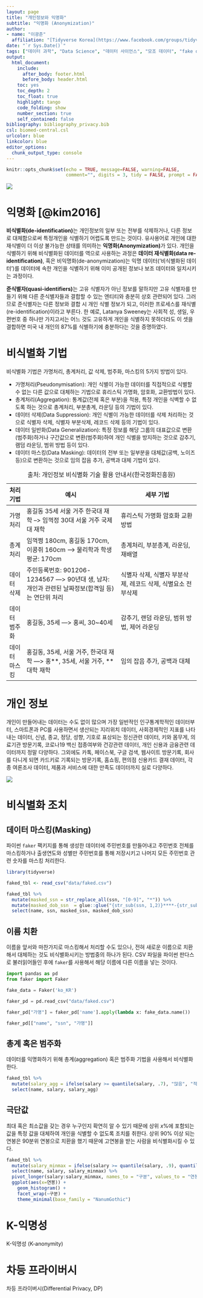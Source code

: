 ```yaml
---
layout: page
title: "개인정보와 익명화"
subtitle: "익명화 (Anonymization)"
author:
- name: "이광춘"
  affiliation: "[Tidyverse Korea](https://www.facebook.com/groups/tidyverse/)"
date: "`r Sys.Date()`"
tags: ["데이터 과학", "Data Science", "데이터 사이언스", "모조 데이터", "fake data"]
output:
  html_document: 
    include:
      after_body: footer.html
      before_body: header.html
    toc: yes
    toc_depth: 2
    toc_float: true
    highlight: tango
    code_folding: show
    number_section: true
    self_contained: false
bibliography: bibliography_privacy.bib
csl: biomed-central.csl
urlcolor: blue
linkcolor: blue
editor_options: 
  chunk_output_type: console
---
```


```r
knitr::opts_chunk$set(echo = TRUE, message=FALSE, warning=FALSE,
                      comment="", digits = 3, tidy = FALSE, prompt = FALSE, fig.align = 'center')

```

![](fig/data-privacy.png)

# 익명화 [@kim2016] {#anonymization}

**비식별화(de-identification)**는 개인정보의 일부 또는 전부를 삭제하거나, 다른 정보로 대체함으로써 특정개인을 식별하기 어렵도록 만드는 것이다. 유사용어로 개인에 대한 재식별이 더 이상 불가능한 상태를 의미하는 **익명화(Anonymization)**가 있다. 개인을 식별하기 위해 비식별화된 데이터를 역으로 사용하는 과정은 **데이터 재식별화(data re-identification)**, 혹은 비익명화(de-anonymization)는 익명 데이터('비식별화된 데이터')를 데이터에 속한 개인을 식별하기 위해 이미 공개된 정보나 보조 데이터와 일치시키는 과정이다.

**준식별자(quasi-identifiers)**는 고유 식별자가 아닌 정보를 말하지만 고유 식별자를 만들기 위해 다른 준식별자들과 결합할 수 있는 엔티티와 충분히 상호 관련되어 있다. 그러므로 준식별자는 다른 정보와 결합 시 개인 식별 정보가 되고, 이러한 프로세스를 재식별(re-identification)이라고 부른다. 한 예로, Latanya Sweeney는 사회적 성, 생일, 우편번호 중 하나만 가지고서는 어느 것도 고유하게 개인을 식별하지 못하더라도 이 셋을 결합하면 미국 내 개인의 87%를 식별하기에 충분하다는 것을 증명하였다.

# 비식별화 기법 {#deidentification-methods}

비식별화 기법은 가명처리, 총계처리, 값 삭제, 범주화, 마스킹의 5가지 방법이 있다.

-   가명처리(Pseudonymisation): 개인 식별이 가능한 데이터를 직접적으로 식별할 수 없는 다른 값으로 대체하는 기법으로 휴리스틱 가명화, 암호화, 교환방법이 있다.
-   총계처리(Aggregation): 통계값(전체 혹은 부분)을 적용, 특정 개인을 식벽할 수 없도록 하는 것으로 총계처리, 부분총계, 라운딩 등의 기법이 있다.
-   데이터 삭제(Data Suppression): 개인 식별이 가능한 데이터를 삭제 처리하는 것으로 식별자 삭제, 식별자 부분삭제, 레코드 삭제 등의 기법이 있다.
- 데이터 일반화(Data Generalization): 특정 정보를 해당 그룹의 대표값으로 변환(범주화)하거나 구간값으로 변환(범주화)하여 개인 식별을 방지하는 것으로 감추기, 램덤 라운딩, 범위 방법 등이 있다.
-   데이터 마스킹(Data Masking): 데이터의 전부 또는 일부분을 대체값(공백, 노이즈 등)으로 변환하는 것으로 임의 잡음 추가, 공백과 대체 기법이 있다.

|     처리기법  |                           예시                                           |           세부 기법                                          |
|---------------|--------------------------------------------------------------------------|--------------------------------------------------------------|
| 가명처리      | 홍길동 35세 서울 거주 한국대 재학 --\> 임꺽정 30대 서울 거주 국제대 재학   |   휴리스틱 가명화 암호화 교환방법                            |
| 총계처리      | 임꺽쩡 180cm, 홍길동 170cm, 이콩쥐 160cm --\> 물리학과 학생 평균: 170cm        | 총계처리, 부분총계, 라운딩, 재배열                           |
| 데이터 삭제   | 주민등록번호: 901206-1234567 ---\> 90년대 생, 남자:개인과 관련된 날짜정보(합격일 등)는 연단위 처리 | 식별자 삭제, 식별자 부분삭제, 레코드 삭제, 식별요소 전부삭제 |
| 데이터 범주화 | 홍길동, 35세 ---\> 홍씨, 30\~40세                                              | 감추기, 랜덤 라운딩, 범위 방법, 제어 라운딩                  |
| 데이터 마스킹 | 홍길동, 35세, 서울 거주, 한국대 재학 ---\> 홍\*\*, 35세, 서울 거주, \*\*대학 재학 | 임의 잡음 추가, 공백과 대체                                  |

: 출처: 개인정보 비식별화 기술 활용 안내서(한국정화진흥원)

# 개인 정보 {#personal-data}

개인이 만들어내는 데이터는 수도 없이 많으며 가장 일반적인 인구통계학적인 데이터부터, 스마트폰과 PC를 사용하면서 생산되는 지리위치 데이터, 사회경제적인 지표를 나타내는 데이터, 신념, 종교, 정당, 성향, 기호로 표상되는 정신관련 데이터, 키와 몸무게, 의료기관 방문기록, 코로나19 백신 접종여부와 건강관련 데이터, 개인 신용과 금융관련 데이터까지 정말 다양하다. 그외에도 카톡, 페이스북, 구글 검색, 웹사이트 방문기록, 회사를 다니게 되면 카드키로 기록되는 방문기록, 홈쇼핑, 편의점 신용카드 결재 데이터, 각종 여론조사 데이터, 제품과 서비스에 대한 만족도 데이터까지 실로 다양하다.

![](fig/personal-data.png)

# 비식별화 조치 {#de-identification}

## 데이터 마스킹(Masking) {#data-masking}

파이썬 `faker` 팩키지를 통해 생성한 데이터에 주민번호를 만들어내고 주민번호 전체를 마스킹하거나 출생연도와 성별만 주민번호를 통해 저장시키고 나머지 모든 주민번호 관련 숫자를 마스킹 처리한다.

```r
library(tidyverse)

faked_tbl <- read_csv("data/faked.csv")

faked_tbl %>% 
  mutate(masked_ssn = str_replace_all(ssn, "[0-9]", "*")) %>% 
  mutate(masked_dob_ssn  = glue::glue("{str_sub(ssn, 1,2)}****-{str_sub(ssn, 8,8)}******")) %>% 
  select(name, ssn, masked_ssn, masked_dob_ssn)
```


## 이름 치환 {#data-removing}

이름을 앞서와 마찬가지로 마스킹해서 처리할 수도 있으나, 전혀 새로운 이름으로 치환해서 대체하는 것도 비식별화시키는 방법중의 하나가 된다. CSV 파일을 파이썬 판다스로 불러읽어들인 후에 `faker`를 사용해서 해당 이름에 다른 이름을 넣는 것이다.

```python
import pandas as pd
from faker import Faker

fake_data = Faker('ko_KR')

faker_pd = pd.read_csv("data/faked.csv")

faker_pd["가명"] = faker_pd['name'].apply(lambda x: fake_data.name())

faker_pd[["name", "ssn", "가명"]]
```


## 총계 혹은 범주화 {#data-aggregation}

데이터를 익명화하기 위해 총계(aggregation) 혹은 범주화 기법을 사용해서 비식별화한다.

```r
faked_tbl %>% 
  mutate(salary_agg = ifelse(salary >= quantile(salary, .7), "많음", "적음")) %>% 
  select(name, salary, salary_agg)
```

## 극단값 {#data-aggregation-evt}

최대 혹은 최소값을 갖는 경우 누구인지 확연히 알 수 있기 때문에 상위 $x$%에 포함되는 값을 특정 값을 대체하여 개인을 식별할 수 없도록 조치를 취한다. 상위 90% 이상 되는 연봉은 90분위 연봉으로 치환을 했기 때문에 고연봉을 받는 사람을 비식별화시킬 수 있다.

```r
faked_tbl %>% 
  mutate(salary_minmax = ifelse(salary >= quantile(salary, .9), quantile(salary, .9), salary)) %>% 
  select(name, salary, salary_minmax) %>% 
  pivot_longer(salary:salary_minmax, names_to = "구분", values_to = "연봉") %>% 
  ggplot(aes(x=연봉)) +
    geom_histogram() +
    facet_wrap(~구분) +
    theme_minimal(base_family = "NanumGothic")
```

# K-익명성 {#K-anonymity}

K-익명성 (K-anonymity)

# 차등 프라이버시 {#dp}

차등 프라이버시(Differential Privacy, DP)

